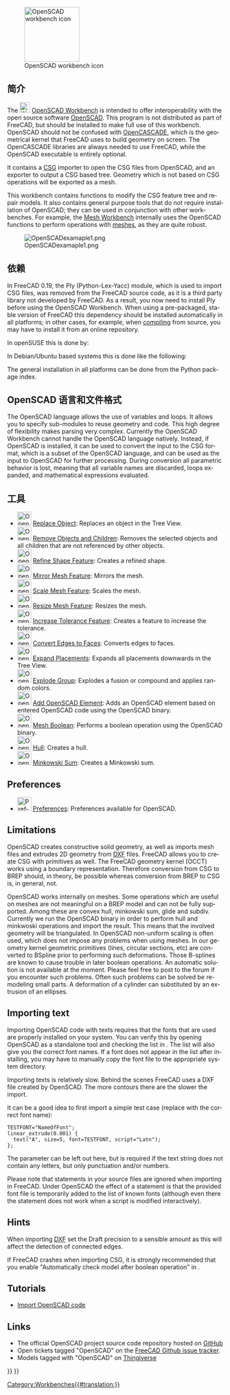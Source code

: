 <languages/>

<div lang="en" dir="ltr" class="mw-content-ltr">
{{Docnav
|[[Mesh_Workbench|Mesh Workbench]]
|[[Part_Workbench|Part Workbench]]
|IconL=Workbench_Mesh.svg
|IconR=Workbench_Part.svg
}}
</div>

<div lang="en" dir="ltr" class="mw-content-ltr">
[[Image:Workbench_OpenSCAD.svg|thumb|128px|OpenSCAD workbench icon]]
</div>

{{TOCright}}

<span id="Introduction"></span>
== 简介 ==

<div lang="en" dir="ltr" class="mw-content-ltr">
The [[Image:Workbench_OpenSCAD.svg|24px]] [[OpenSCAD_Workbench|OpenSCAD Workbench]] is intended to offer interoperability with the open source software [https://www.openscad.org/ OpenSCAD]. This program is not distributed as part of FreeCAD, but should be installed to make full use of this workbench. OpenSCAD should not be confused with [[OpenCASCADE|OpenCASCADE]], which is the geometrical kernel that FreeCAD uses to build geometry on screen. The OpenCASCADE libraries are always needed to use FreeCAD, while the OpenSCAD executable is entirely optional.
</div>

<div lang="en" dir="ltr" class="mw-content-ltr">
It contains a [[OpenSCAD_CSG|CSG]] importer to open the CSG files from OpenSCAD, and an exporter to output a CSG based tree. Geometry which is not based on CSG operations will be exported as a mesh.
</div>

<div lang="en" dir="ltr" class="mw-content-ltr">
This workbench contains functions to modify the CSG feature tree and repair models. It also contains general purpose tools that do not require installation of OpenSCAD; they can be used in conjunction with other workbenches. For example, the [[Mesh_Workbench|Mesh Workbench]] internally uses the OpenSCAD functions to perform operations with [[Mesh|meshes]], as they are quite robust.
</div>

[[Image:OpenSCADexamaple1.png]]

<span id="Dependencies"></span>
== 依赖 ==

<div lang="en" dir="ltr" class="mw-content-ltr">
In FreeCAD 0.19, the Ply (Python-Lex-Yacc) module, which is used to import CSG files, was removed from the FreeCAD source code, as it is a third party library not developed by FreeCAD. As a result, you now need to install Ply before using the OpenSCAD Workbench. When using a pre-packaged, stable version of FreeCAD this dependency should be installed automatically in all platforms; in other cases, for example, when [[Compiling|compiling]] from source, you may have to install it from an online repository.
</div>

<div lang="en" dir="ltr" class="mw-content-ltr">
In openSUSE this is done by:
</div>

{{Code|code=
sudo zypper install python3-ply
}}

<div lang="en" dir="ltr" class="mw-content-ltr">
In Debian/Ubuntu based systems this is done like the following:
</div>

{{Code|code=
sudo apt install python3-ply
}}

<div lang="en" dir="ltr" class="mw-content-ltr">
The general installation in all platforms can be done from the Python package index.
</div>

{{Code|code=
pip3 install --user ply
}}

<span id="OpenSCAD_language_and_file_format"></span>
== OpenSCAD 语言和文件格式 ==

<div lang="en" dir="ltr" class="mw-content-ltr">
The OpenSCAD language allows the use of variables and loops. It allows you to specify sub-modules to reuse geometry and code. This high degree of flexibility makes parsing very complex. Currently the OpenSCAD Workbench cannot handle the OpenSCAD language natively. Instead, if OpenSCAD is installed, it can be used to convert the input to the CSG format, which is a subset of the OpenSCAD language, and can be used as the input to OpenSCAD for further processing. During conversion all parametric behavior is lost, meaning that all variable names are discarded, loops expanded, and mathematical expressions evaluated.
</div>

<span id="Tools"></span>
== 工具 ==

<div lang="en" dir="ltr" class="mw-content-ltr">
* [[Image:OpenSCAD_ReplaceObject.svg|32px]] [[OpenSCAD_ReplaceObject|Replace Object]]: Replaces an object in the Tree View.
* [[Image:OpenSCAD_RemoveSubtree.svg|32px]] [[OpenSCAD_RemoveSubtree|Remove Objects and Children]]: Removes the selected objects and all children that are not referenced by other objects.
* [[Image:OpenSCAD_RefineShapeFeature.svg|32px]] [[OpenSCAD_RefineShapeFeature|Refine Shape Feature]]: Creates a refined shape.
* [[Image:OpenSCAD_MirrorMeshFeature.svg|32px]] [[OpenSCAD_MirrorMeshFeature|Mirror Mesh Feature]]: Mirrors the mesh.
* [[Image:OpenSCAD_ScaleMeshFeature.svg|32px]] [[OpenSCAD_ScaleMeshFeature|Scale Mesh Feature]]: Scales the mesh.
* [[Image:OpenSCAD_ResizeMeshFeature.svg|32px]] [[OpenSCAD_ResizeMeshFeature|Resize Mesh Feature]]: Resizes the mesh.
* [[Image:OpenSCAD_IncreaseToleranceFeature.svg|32px]] [[OpenSCAD_IncreaseToleranceFeature|Increase Tolerance Feature]]: Creates a feature to increase the tolerance.
* [[Image:OpenSCAD_Edgestofaces.svg|32px]] [[OpenSCAD_Edgestofaces|Convert Edges to Faces]]: Converts edges to faces.
* [[Image:OpenSCAD_ExpandPlacements.svg|32px]] [[OpenSCAD_ExpandPlacements|Expand Placements]]: Expands all placements downwards in the Tree View.
* [[Image:OpenSCAD_ExplodeGroup.svg|32px]] [[OpenSCAD_ExplodeGroup|Explode Group]]: Explodes a fusion or compound and applies random colors.
* [[Image:OpenSCAD_AddOpenSCADElement.svg|32px]] [[OpenSCAD_AddOpenSCADElement|Add OpenSCAD Element]]: Adds an OpenSCAD element based on entered OpenSCAD code using the OpenSCAD binary.
* [[Image:OpenSCAD_MeshBoolean.svg|32px]] [[OpenSCAD_MeshBoolean|Mesh Boolean]]: Performs a boolean operation using the OpenSCAD binary.
* [[Image:OpenSCAD_Hull.svg|32px]] [[OpenSCAD_Hull|Hull]]: Creates a hull.
* [[Image:OpenSCAD_Minkowski.svg|32px]] [[OpenSCAD_Minkowski|Minkowski Sum]]: Creates a Minkowski sum.
</div>

<div lang="en" dir="ltr" class="mw-content-ltr">
== Preferences ==
</div>

<div lang="en" dir="ltr" class="mw-content-ltr">
* [[Image:Preferences-openscad.svg|32px]] [[OpenSCAD_Preferences|Preferences]]: Preferences available for OpenSCAD.
</div>

<div lang="en" dir="ltr" class="mw-content-ltr">
== Limitations ==
</div>

<div lang="en" dir="ltr" class="mw-content-ltr">
OpenSCAD creates constructive solid geometry, as well as imports mesh files and extrudes 2D geometry from [[DXF|DXF]] files. FreeCAD allows you to create CSG with primitives as well. The FreeCAD geometry kernel (OCCT) works using a boundary representation. Therefore conversion from CSG to BREP should, in theory, be possible whereas conversion from BREP to CSG is, in general, not.
</div>

<div lang="en" dir="ltr" class="mw-content-ltr">
OpenSCAD works internally on meshes. Some operations which are useful on meshes are not meaningful on a BREP model and can not be fully supported. Among these are convex hull, minkowski sum, glide and subdiv. Currently we run the OpenSCAD binary in order to perform hull and minkwoski operations and import the result. This means that the involved geometry will be triangulated. In OpenSCAD non-uniform scaling is often used, which does not impose any problems when using meshes. In our geometry kernel geometric primitives (lines, circular sections, etc) are converted to BSpline prior to performing such deformations. Those B-splines are known to cause trouble in later boolean operations. An automatic solution is not available at the moment. Please feel free to post to the forum if you encounter such problems. Often such problems can be solved be remodeling small parts. A deformation of a cylinder can substituted by an extrusion of an ellipses.
</div>

<div lang="en" dir="ltr" class="mw-content-ltr">
== Importing text ==
</div>

<div lang="en" dir="ltr" class="mw-content-ltr">
Importing OpenSCAD code with texts requires that the fonts that are used are properly installed on your system. You can verify this by opening OpenSCAD as a standalone tool and checking the list in {{MenuCommand|Help → Font List}}. The list will also give you the correct font names. If a font does not appear in the list after installing, you may have to manually copy the font file to the appropriate system directory.
</div>

<div lang="en" dir="ltr" class="mw-content-ltr">
Importing texts is relatively slow. Behind the scenes FreeCAD uses a DXF file created by OpenSCAD. The more contours there are the slower the import.
</div>

<div lang="en" dir="ltr" class="mw-content-ltr">
It can be a good idea to first import a simple test case (replace {{Incode|NameOfFont}} with the correct font name):
</div>

<pre>
TESTFONT="NameOfFont";
linear_extrude(0.001) {
  text("A", size=5, font=TESTFONT, script="Latn");
};
</pre>

<div lang="en" dir="ltr" class="mw-content-ltr">
The {{Incode|<nowiki>script="Latn"</nowiki>}} parameter can be left out here, but is required if the text string does not contain any letters, but only punctuation and/or numbers.
</div>

<div lang="en" dir="ltr" class="mw-content-ltr">
Please note that {{Incode|<nowiki>use <FONT>;</nowiki>}} statements in your source files are ignored when importing in FreeCAD. Under OpenSCAD the effect of a {{Incode|use}} statement is that the provided font file is temporarily added to the list of known fonts (although even there the statement does not work when a script is modified interactively).
</div>

<div lang="en" dir="ltr" class="mw-content-ltr">
== Hints ==
</div>

<div lang="en" dir="ltr" class="mw-content-ltr">
When importing [[DXF|DXF]] set the Draft precision to a sensible amount as this will affect the detection of connected edges.
</div>

<div lang="en" dir="ltr" class="mw-content-ltr">
If FreeCAD crashes when importing CSG, it is strongly recommended that you enable "Automatically check model after boolean operation" in {{MenuCommand|Menu → Edit → Preferences → Part/Part Design → General → Model settings}}.
</div>

<div lang="en" dir="ltr" class="mw-content-ltr">
== Tutorials ==
</div>

<div lang="en" dir="ltr" class="mw-content-ltr">
* [[Import_OpenSCAD_code|Import OpenSCAD code]]
</div>

<div lang="en" dir="ltr" class="mw-content-ltr">
== Links ==
</div>

<div lang="en" dir="ltr" class="mw-content-ltr">
* The official OpenSCAD project source code repository hosted on [https://github.com/openscad/openscad GitHub]
* Open tickets tagged "OpenSCAD" on the [https://github.com/FreeCAD/FreeCAD/labels/Mod:%20OpenSCAD FreeCAD Github issue tracker].
* Models tagged with "OpenSCAD" on [http://www.thingiverse.com/tag:openscad Thingiverse]
</div>


<div lang="en" dir="ltr" class="mw-content-ltr">
{{Docnav
|[[Mesh_Workbench|Mesh Workbench]]
|[[Part_Workbench|Part Workbench]]
|IconL=Workbench_Mesh.svg
|IconR=Workbench_Part.svg
}}
</div>

{{OpenSCAD Tools navi{{#translation:}}}}
{{Userdocnavi{{#translation:}}}}
[[Category:Workbenches{{#translation:}}]]